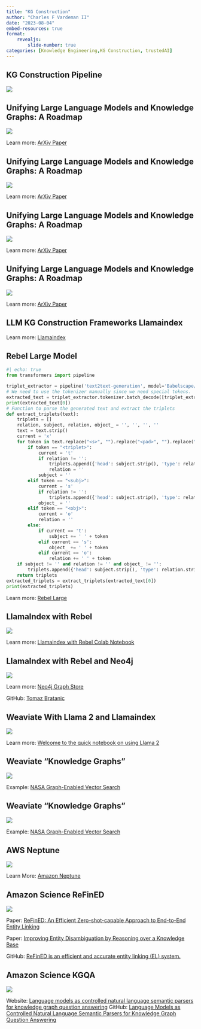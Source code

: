 ```yaml
---
title: "KG Construction"
author: "Charles F Vardeman II"
date: "2023-08-04"
embed-resources: true
format: 
    revealjs:
        slide-number: true
categories: [Knowledge Engineering,KG Construction, trustedAI]
---
```


## KG Construction Pipeline
![](graphic_kg-dev-pipeline.png){fig-align="center"}

## Unifying Large Language Models and Knowledge Graphs: A Roadmap
![](unifying_llm_kg.png){fig-align="center"}

::: footer
Learn more: [ArXiv Paper](https://arxiv.org/abs/2306.08302)
:::

## Unifying Large Language Models and Knowledge Graphs: A Roadmap
![](synergized_llm_kg.png){fig-align="center"}

::: footer
Learn more: [ArXiv Paper](https://arxiv.org/abs/2306.08302)
:::

## Unifying Large Language Models and Knowledge Graphs: A Roadmap
![](llm_kg_framework.png){fig-align="center"}

::: footer
Learn more: [ArXiv Paper](https://arxiv.org/abs/2306.08302)
:::

## Unifying Large Language Models and Knowledge Graphs: A Roadmap
![](llm_kg_construction.png){fig-align="center"}

::: footer
Learn more: [ArXiv Paper](https://arxiv.org/abs/2306.08302)
:::

## LLM KG Construction Frameworks Llamaindex {.center}

::: footer
Learn more: [Llamaindex](https://gpt-index.readthedocs.io/en/latest/examples/index_structs/knowledge_graph/KnowledgeGraphDemo.html)
:::

## Rebel Large Model

```python
#| echo: true
from transformers import pipeline

triplet_extractor = pipeline('text2text-generation', model='Babelscape/rebel-large', tokenizer='Babelscape/rebel-large')
# We need to use the tokenizer manually since we need special tokens.
extracted_text = triplet_extractor.tokenizer.batch_decode([triplet_extractor("Punta Cana is a resort town in the municipality of Higuey, in La Altagracia Province, the eastern most province of the Dominican Republic", return_tensors=True, return_text=False)[0]["generated_token_ids"]])
print(extracted_text[0])
# Function to parse the generated text and extract the triplets
def extract_triplets(text):
    triplets = []
    relation, subject, relation, object_ = '', '', '', ''
    text = text.strip()
    current = 'x'
    for token in text.replace("<s>", "").replace("<pad>", "").replace("</s>", "").split():
        if token == "<triplet>":
            current = 't'
            if relation != '':
                triplets.append({'head': subject.strip(), 'type': relation.strip(),'tail': object_.strip()})
                relation = ''
            subject = ''
        elif token == "<subj>":
            current = 's'
            if relation != '':
                triplets.append({'head': subject.strip(), 'type': relation.strip(),'tail': object_.strip()})
            object_ = ''
        elif token == "<obj>":
            current = 'o'
            relation = ''
        else:
            if current == 't':
                subject += ' ' + token
            elif current == 's':
                object_ += ' ' + token
            elif current == 'o':
                relation += ' ' + token
    if subject != '' and relation != '' and object_ != '':
        triplets.append({'head': subject.strip(), 'type': relation.strip(),'tail': object_.strip()})
    return triplets
extracted_triplets = extract_triplets(extracted_text[0])
print(extracted_triplets)
```
::: footer
Learn more: [Rebel Large](https://huggingface.co/Babelscape/rebel-large)
:::



## LlamaIndex with Rebel
![](llamaindex_rebel.png){fig-align="center"}

::: footer
Learn more: [Llamaindex with Rebel Colab Notebook](https://colab.research.google.com/drive/1OO1JYe_uNN1XwW5fI1K_OyR4ohrYoYC3?usp=sharing)
:::

## LlamaIndex with Rebel and Neo4j
![](llamaindex_rebel.png){fig-align="center"}

::: footer
Learn more: [Neo4j Graph Store](https://gpt-index.readthedocs.io/en/latest/examples/index_structs/knowledge_graph/Neo4jKGIndexDemo.html)

GitHub: [Tomaz Bratanic](https://github.com/tomasonjo/blogs/blob/master/llm/Llamaindex-rebel-neo4j.ipynb)
:::


## Weaviate With Llama 2 and Llamaindex
![](weaviate_recipes.png){fig-align="center"}

::: footer
Learn more: [Welcome to the quick notebook on using Llama 2 ](https://github.com/weaviate/recipes/blob/main/integrations/llama2-demo/notebook.ipynb)
:::

## Weaviate "Knowledge Graphs"
![](weaviate_embeddings.png){fig-align="center"}

::: footer
Example: [NASA Graph-Enabled Vector Search](https://ntrs.nasa.gov/api/citations/20220018772/downloads/Short-AGU-GES-DISC%20Graph-Enabled%20Vector%20Search%20Updated.pdf)
:::

## Weaviate "Knowledge Graphs"
![](graph_vector_search.png){fig-align="center"}

::: footer
Example: [NASA Graph-Enabled Vector Search](https://ntrs.nasa.gov/api/citations/20220018772/downloads/Short-AGU-GES-DISC%20Graph-Enabled%20Vector%20Search%20Updated.pdf)
:::

## AWS Neptune
![](aws_neptune.png){fig-align="center"}

::: footer
Learn More: [Amazon Neptune](https://aws.amazon.com/neptune/)
:::

## Amazon Science ReFinED
![](refined_amazonscience.png){fig-align="center"}

::: footer
Paper: [ReFinED: An Efficient Zero-shot-capable Approach to End-to-End Entity Linking](https://arxiv.org/abs/2207.04108)

Paper: [Improving Entity Disambiguation by Reasoning over a Knowledge Base](https://arxiv.org/pdf/2207.04106.pdf)

GitHub: [ReFinED is an efficient and accurate entity linking (EL) system.](https://github.com/amazon-science/ReFinED)
:::

## Amazon Science KGQA
![](kgqa_amazonscience.png){fig-align="center"}

::: footer
Website: [Language models as controlled natural language semantic parsers for knowledge graph question answering](https://www.amazon.science/publications/language-models-as-controlled-natural-language-semantic-parsers-for-knowledge-graph-question-answering)
GitHub: [Language Models as Controlled Natural Language Semantic Parsers for Knowledge Graph Question Answering](https://github.com/NIMI-research/CNL_KGQA)
:::